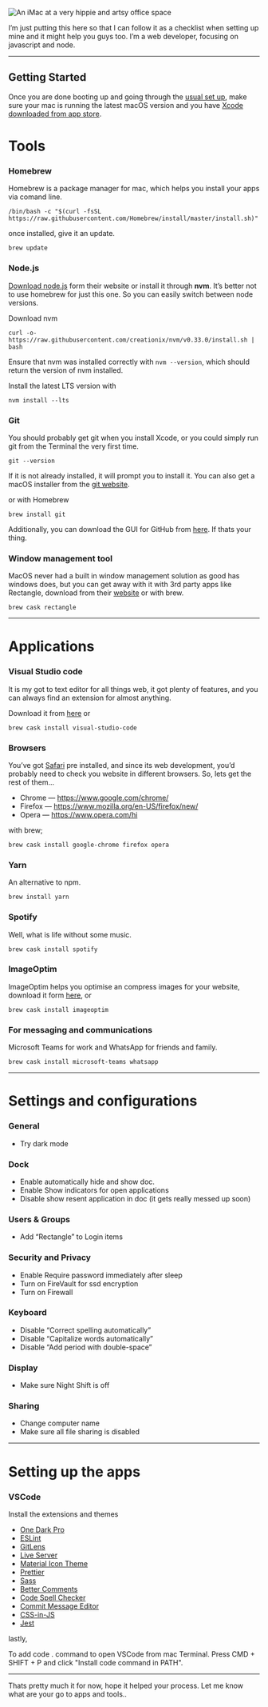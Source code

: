 


![An iMac at a very hippie and artsy office space](/blog/mac.jpg)

I’m just putting this here so that I can follow it as a checklist when setting up mine and it might help you guys too. I’m a web developer, focusing on javascript and node.

---

## Getting Started

Once you are done booting up and going through the [usual set up](https://support.apple.com/en-in/guide/macbook-pro/apd831707cb3/mac), make sure your mac is running the latest macOS version and you have [Xcode downloaded from app store](https://apps.apple.com/us/app/xcode/id497799835).

# Tools

### Homebrew

Homebrew is a package manager for mac, which helps you install your apps via comand line.

```
/bin/bash -c "$(curl -fsSL https://raw.githubusercontent.com/Homebrew/install/master/install.sh)"
```

once installed, give it an update.

```
brew update
```

### Node.js

[Download node.js](https://nodejs.org/en/) form their website or install it through **nvm**. It’s better not to use homebrew for just this one. So you can easily switch between node versions.

Download nvm

```
curl -o- https://raw.githubusercontent.com/creationix/nvm/v0.33.0/install.sh | bash
```

Ensure that nvm was installed correctly with `nvm --version`, which should return the version of nvm installed.

Install the latest LTS version with

```
nvm install --lts
```

### Git

You should probably get git when you install Xcode, or you could simply run git from the Terminal the very first time.

```
git --version
```

If it is not already installed, it will prompt you to install it. You can also get a macOS installer from the [git website](https://git-scm.com).

or with Homebrew

```
brew install git
```

Additionally, you can download the GUI for GitHub from [here](https://desktop.github.com). If thats your thing.

### Window management tool

MacOS never had a built in window management solution as good has windows does, but you can get away with it with 3rd party apps like Rectangle, download from their [website](https://rectangleapp.com) or with brew.

```
brew cask rectangle
```

---

# Applications

### Visual Studio code

It is my got to text editor for all things web, it got plenty of features, and you can always find an extension for almost anything.

Download it from [here](https://code.visualstudio.com) or

```
brew cask install visual-studio-code
```

### Browsers

You’ve got [Safari](https://www.apple.com/in/safari/) pre installed, and since its web development, you’d probably need to check you website in different browsers. So, lets get the rest of them...

- Chrome — https://www.google.com/chrome/
- Firefox — https://www.mozilla.org/en-US/firefox/new/
- Opera — https://www.opera.com/hi

with brew;

```
brew cask install google-chrome firefox opera
```

### Yarn

An alternative to npm.

```
brew install yarn
```

### Spotify

Well, what is life without some music.

```
brew cask install spotify
```

### ImageOptim

ImageOptim helps you optimise an compress images for your website, download it form [here](https://imageoptim.com/mac), or

```
brew cask install imageoptim
```

### For messaging and communications

Microsoft Teams for work and WhatsApp for friends and family.

```
brew cask install microsoft-teams whatsapp
```

---

# Settings and configurations

### General

- Try dark mode

### Dock

- Enable automatically hide and show doc.
- Enable Show indicators for open applications
- Disable show resent application in doc (it gets really messed up soon)

### Users & Groups

- Add “Rectangle” to Login items

### Security and Privacy

- Enable Require password immediately after sleep
- Turn on FireVault for ssd encryption
- Turn on Firewall

### Keyboard

- Disable “Correct spelling automatically”
- Disable “Capitalize words automatically”
- Disable “Add period with double-space”

### Display

- Make sure Night Shift is off

### Sharing

- Change computer name
- Make sure all file sharing is disabled

---

# Setting up the apps

### VSCode

Install the extensions and themes

- [One Dark Pro](https://marketplace.visualstudio.com/items?itemName=zhuangtongfa.Material-theme)
- [ESLint](https://marketplace.visualstudio.com/items?itemName=dbaeumer.vscode-eslint)
- [GitLens](https://marketplace.visualstudio.com/items?itemName=eamodio.gitlens)
- [Live Server](https://marketplace.visualstudio.com/items?itemName=ritwickdey.LiveServer)
- [Material Icon Theme](https://marketplace.visualstudio.com/items?itemName=PKief.material-icon-theme)
- [Prettier](https://marketplace.visualstudio.com/items?itemName=esbenp.prettier-vscode)
- [Sass](https://marketplace.visualstudio.com/items?itemName=Syler.sass-indented)
- [Better Comments](https://marketplace.visualstudio.com/items?itemName=aaron-bond.better-comments)
- [Code Spell Checker](https://marketplace.visualstudio.com/items?itemName=streetsidesoftware.code-spell-checker)
- [Commit Message Editor](https://marketplace.visualstudio.com/items?itemName=adam-bender.commit-message-editor)
- [CSS-in-JS](https://marketplace.visualstudio.com/items?itemName=paulmolluzzo.convert-css-in-js)
- [Jest](https://marketplace.visualstudio.com/items?itemName=Orta.vscode-jest)

lastly,

To add code . command to open VSCode from mac Terminal. Press CMD + SHIFT + P and click "Install code command in PATH".

---

Thats pretty much it for now, hope it helped your process.
Let me know what are your go to apps and tools..

